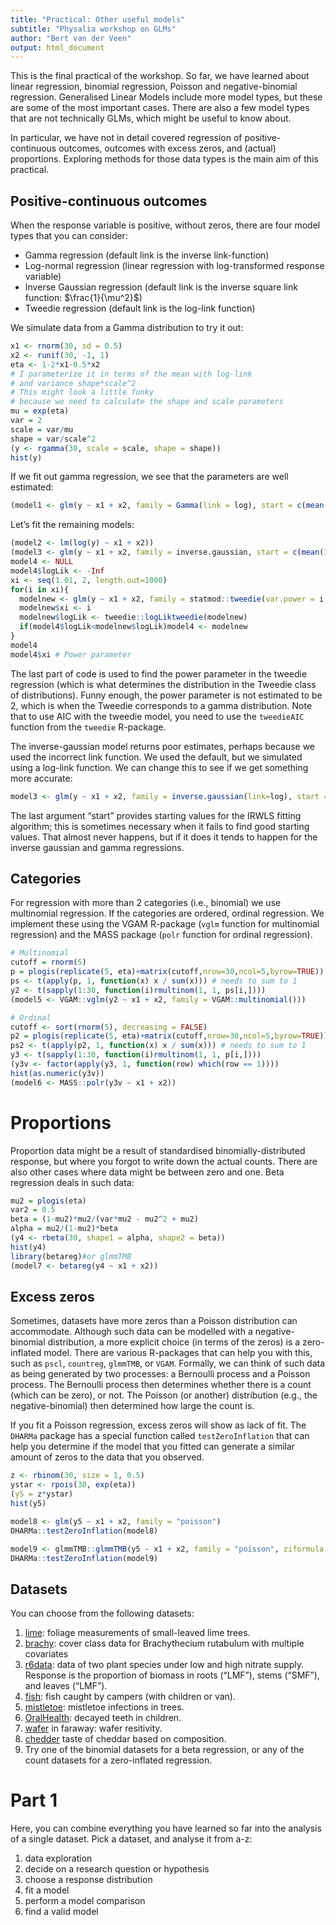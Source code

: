 ```yaml
---
title: "Practical: Other useful models"
subtitle: "Physalia workshop on GLMs"
author: "Bert van der Veen"
output: html_document
---
```


This is the final practical of the workshop. So far, we have learned about linear regression, binomial regression, Poisson and negative-binomial regression. Generalised Linear Models include more model types, but these are some of the most important cases. There are also a few model types that are not technically GLMs, which might be useful to know about.

In particular, we have not in detail covered regression of positive-continuous outcomes, outcomes with excess zeros, and (actual) proportions. Exploring methods for those data types is the main aim of this practical.

## Positive-continuous outcomes

When the response variable is positive, without zeros, there are four model types that you can consider:

- Gamma regression (default link is the inverse link-function)
- Log-normal regression (linear regression with log-transformed response variable)
- Inverse Gaussian regression (default link is the inverse square link function: $\frac{1}{\mu^2}$)
- Tweedie regression (default link is the log-link function)

We simulate data from a Gamma distribution to try it out:

```r
x1 <- rnorm(30, sd = 0.5)
x2 <- runif(30, -1, 1)
eta <- 1-2*x1-0.5*x2
# I parameterize it in terms of the mean with log-link
# and variance shape*scale^2
# This might look a little funky
# because we need to calculate the shape and scale parameters
mu = exp(eta)
var = 2
scale = var/mu
shape = var/scale^2
(y <- rgamma(30, scale = scale, shape = shape))
hist(y)
```

If we fit out gamma regression, we see that the parameters are well estimated:

```r
(model1 <- glm(y ~ x1 + x2, family = Gamma(link = log), start = c(mean(log(y)), coef(lm(log(y)~x1+x2))[2:3])))
```

Let's fit the remaining models:

```r
(model2 <- lm(log(y) ~ x1 + x2))
(model3 <- glm(y ~ x1 + x2, family = inverse.gaussian, start = c(mean(1/y^2), coef(lm(I(1/y)~x1+x2))[2:3])))
model4 <- NULL
model4$logLik <- -Inf
xi <- seq(1.01, 2, length.out=1000)
for(i in xi){
  modelnew <- glm(y ~ x1 + x2, family = statmod::tweedie(var.power = i, link.power = 0))
  modelnew$xi <- i
  modelnew$logLik <- tweedie::logLiktweedie(modelnew)
  if(model4$logLik<modelnew$logLik)model4 <- modelnew
}
model4
model4$xi # Power parameter
```

The last part of code is used to find the power parameter in the tweedie regression (which is what determines the distribution in the Tweedie class of distributions). Funny enough, the power parameter is not estimated to be 2, which is when the Tweedie corresponds to a gamma distribution. Note that to use AIC with the tweedie model, you need to use the `tweedieAIC` function from the `tweedie` R-package.

The inverse-gaussian model returns poor estimates, perhaps because we used the incorrect link function. We used the default, but we simulated using a log-link function. We can change this to see if we get something more accurate:

```r
model3 <- glm(y ~ x1 + x2, family = inverse.gaussian(link=log), start = c(mean(log(y)), coef(lm(log(y)~x1+x2))[2:3]))
```

The last argument "start" provides starting values for the IRWLS fitting algorithm; this is sometimes necessary when it fails to find good starting values. That almost never happens, but if it does it tends to happen for the inverse gaussian and gamma regressions.

## Categories

For regression with more than 2 categories (i.e., binomial) we use multinomial regression. If the categories are ordered, ordinal regression. We implement these using the VGAM R-package (`vglm` function for multinomial regression) and the MASS package (`polr` function for ordinal regression).

```r
# Multinomial
cutoff = rnorm(5)
p = plogis(replicate(5, eta)+matrix(cutoff,nrow=30,ncol=5,byrow=TRUE))
ps <- t(apply(p, 1, function(x) x / sum(x))) # needs to sum to 1
y2 <- t(sapply(1:30, function(i)rmultinom(1, 1, ps[i,])))
(model5 <- VGAM::vglm(y2 ~ x1 + x2, family = VGAM::multinomial()))

# Ordinal
cutoff <- sort(rnorm(5), decreasing = FALSE)
p2 = plogis(replicate(5, eta)+matrix(cutoff,nrow=30,ncol=5,byrow=TRUE))
ps2 <- t(apply(p2, 1, function(x) x / sum(x))) # needs to sum to 1
y3 <- t(sapply(1:30, function(i)rmultinom(1, 1, p[i,])))
(y3v <- factor(apply(y3, 1, function(row) which(row == 1))))
hist(as.numeric(y3v))
(model6 <- MASS::polr(y3v ~ x1 + x2))
```

# Proportions

Proportion data might be a result of standardised binomially-distributed response, but where you forgot to write down the actual counts. There are also other cases where data might be between zero and one. Beta regression deals in such data:

```r
mu2 = plogis(eta)
var2 = 0.5
beta = (1-mu2)*mu2/(var*mu2 - mu2^2 + mu2)
alpha = mu2/(1-mu2)*beta
(y4 <- rbeta(30, shape1 = alpha, shape2 = beta))
hist(y4)
library(betareg)#or glmmTMB
(model7 <- betareg(y4 ~ x1 + x2))
```

## Excess zeros

Sometimes, datasets have more zeros than a Poisson distribution can accommodate. Although such data can be modelled with a negative-binomial distribution, a more explicit choice (in terms of the zeros) is a zero-inflated model. There are various R-packages that can help you with this, such as `pscl`, `countreg`, `glmmTMB`, or `VGAM`.
Formally, we can think of such data as being generated by two processes: a Bernoulli process and a Poisson process. The Bernoulli process then determines whether there is a count (which can be  zero), or not. The Poisson (or another) distribution (e.g., the negative-binomial) then determined how large the count is.

If you fit a Poisson regression, excess zeros will show as lack of fit. The `DHARMa` package has a special function called `testZeroInflation` that can help you determine if the model that you fitted can generate a similar amount of zeros to the data that you observed.

```r
z <- rbinom(30, size = 1, 0.5)
ystar <- rpois(30, exp(eta))
(y5 = z*ystar)
hist(y5)

model8 <- glm(y5 ~ x1 + x2, family = "poisson")
DHARMa::testZeroInflation(model8)

model9 <- glmmTMB::glmmTMB(y5 ~ x1 + x2, family = "poisson", ziformula = ~1)
DHARMa::testZeroInflation(model9)
```

## Datasets

You can choose from the following datasets:

1. [lime](https://raw.githubusercontent.com/BertvanderVeen/GLM-workshop/refs/heads/main/data/lime.csv): foliage measurements of small-leaved lime trees.
2. [brachy](https://raw.githubusercontent.com/BertvanderVeen/GLM-workshop/refs/heads/main/data/brachy.csv): cover class data for Brachythecium rutabulum with multiple covariates
3. [r6data](https://raw.githubusercontent.com/BertvanderVeen/GLM-workshop/refs/heads/main/data/R6data.csv): data of two plant species under low and high nitrate supply. Response is the proportion of biomass in roots ("LMF"), stems ("SMF"), and leaves ("LMF").
5. [fish](https://stats.idre.ucla.edu/stat/data/fish.csv): fish caught by campers (with children or van).
6. [mistletoe](https://github.com/BertvanderVeen/GLM-workshop/blob/main/data/MistletoeV2.csv): mistletoe infections in trees.
7. [OralHealth](https://github.com/BertvanderVeen/GLM-workshop/blob/main/data/OralHealth.csv): decayed teeth in children.
8. [wafer](https://github.com/BertvanderVeen/GLM-workshop/blob/main/data/wafer.csv) in faraway: wafer resitivity. 
9. [chedder](https://github.com/BertvanderVeen/GLM-workshop/blob/main/data/cheddar.csv) taste of cheddar based on composition.
10. Try one of the binomial datasets for a beta regression, or any of the count datasets for a zero-inflated regression.

# Part 1

Here, you can combine everything you have learned so far into the analysis of a single dataset. Pick a dataset, and analyse it from a-z:

1) data exploration
2) decide on a research question or hypothesis 
3) choose a response distribution
4) fit a model
5) perform a model comparison
6) find a valid model
